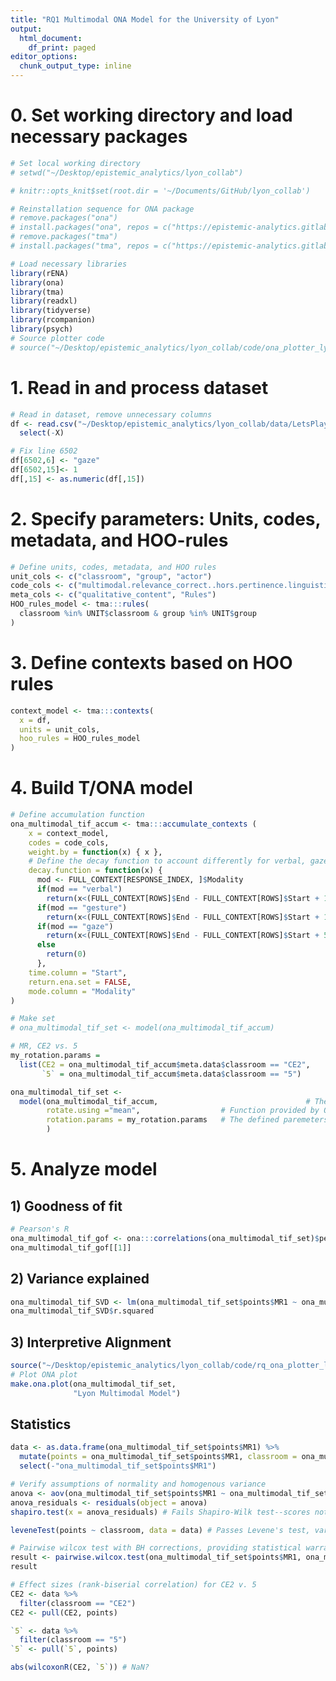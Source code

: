 ```yaml
---
title: "RQ1 Multimodal ONA Model for the University of Lyon"
output:
  html_document:
    df_print: paged
editor_options: 
  chunk_output_type: inline
---
```


# 0. Set working directory and load necessary packages 
```r
# Set local working directory
# setwd("~/Desktop/epistemic_analytics/lyon_collab")
```

```r
# knitr::opts_knit$set(root.dir = '~/Documents/GitHub/lyon_collab')
```

```r
# Reinstallation sequence for ONA package
# remove.packages("ona")
# install.packages("ona", repos = c("https://epistemic-analytics.gitlab.io/qe-packages/ona/cran/", "https://cran.rstudio.org"))
# remove.packages("tma")
# install.packages("tma", repos = c("https://epistemic-analytics.gitlab.io/qe-packages/tma/cran/", "https://cran.rstudio.org"))

# Load necessary libraries 
library(rENA)
library(ona) 
library(tma)
library(readxl)
library(tidyverse)
library(rcompanion)
library(psych)
# Source plotter code
# source("~/Desktop/epistemic_analytics/lyon_collab/code/ona_plotter_lyon.R")
```

# 1. Read in and process dataset
```r
# Read in dataset, remove unnecessary columns 
df <- read.csv("~/Desktop/epistemic_analytics/lyon_collab/data/LetsPlay_TMA_1stmodel.csv") %>%
  select(-X)

# Fix line 6502 
df[6502,6] <- "gaze"
df[6502,15]<- 1
df[,15] <- as.numeric(df[,15])
```

# 2. Specify parameters: Units, codes, metadata, and HOO-rules 
```r
# Define units, codes, metadata, and HOO rules
unit_cols <- c("classroom", "group", "actor")
code_cols <- c("multimodal.relevance_correct..hors.pertinence.linguistique.", "multimodal.relevance_correct.and.complete", "multimodal.relevance_correct.and.incomplete", "multimodal.relevance_incorrect","verbal.relevance_correct.and.complete",            "verbal.relevance_correct.and.incomplete", "verbal.relevance_incorrect", "Intercomprehension.checks_VIC.collective", "Intercomprehension.checks_VIC.individuelle")
meta_cols <- c("qualitative_content", "Rules")
HOO_rules_model <- tma:::rules( 
  classroom %in% UNIT$classroom & group %in% UNIT$group 
)
```

# 3. Define contexts based on HOO rules
```r
context_model <- tma:::contexts(
  x = df,
  units = unit_cols,
  hoo_rules = HOO_rules_model
)
```

# 4. Build T/ONA model
```r
# Define accumulation function
ona_multimodal_tif_accum <- tma:::accumulate_contexts (
    x = context_model,
    codes = code_cols,
    weight.by = function(x) { x },
    # Define the decay function to account differently for verbal, gaze, and gesture, arbitrary values selected
    decay.function = function(x) {
      mod <- FULL_CONTEXT[RESPONSE_INDEX, ]$Modality
      if(mod == "verbal")
        return(x<(FULL_CONTEXT[ROWS]$End - FULL_CONTEXT[ROWS]$Start + 15))*1
      if(mod == "gesture")
        return(x<(FULL_CONTEXT[ROWS]$End - FULL_CONTEXT[ROWS]$Start + 10))*1
      if(mod == "gaze")
        return(x<(FULL_CONTEXT[ROWS]$End - FULL_CONTEXT[ROWS]$Start + 5))*1
      else
        return(0)
      },
    time.column = "Start", 
    return.ena.set = FALSE,
    mode.column = "Modality"
) 

# Make set 
# ona_multimodal_tif_set <- model(ona_multimodal_tif_accum)

# MR, CE2 vs. 5
my_rotation.params = 
  list(CE2 = ona_multimodal_tif_accum$meta.data$classroom == "CE2",
       `5` = ona_multimodal_tif_accum$meta.data$classroom == "5")

ona_multimodal_tif_set <-
  model(ona_multimodal_tif_accum,                                 # The previously run accumulation above
        rotate.using ="mean",                  # Function provided by ONA
        rotation.params = my_rotation.params   # The defined paremeters for rotation
        )
```

# 5. Analyze model  
## 1) Goodness of fit
```r
# Pearson's R
ona_multimodal_tif_gof <- ona:::correlations(ona_multimodal_tif_set)$pearson
ona_multimodal_tif_gof[[1]]
```
## 2) Variance explained
```r
ona_multimodal_tif_SVD <- lm(ona_multimodal_tif_set$points$MR1 ~ ona_multimodal_tif_set$points$classroom) %>% summary()
ona_multimodal_tif_SVD$r.squared
```
## 3) Interpretive Alignment
```r
source("~/Desktop/epistemic_analytics/lyon_collab/code/rq_ona_plotter_lyon.R")
# Plot ONA plot
make.ona.plot(ona_multimodal_tif_set, 
              "Lyon Multimodal Model") 
```


## Statistics

```r
data <- as.data.frame(ona_multimodal_tif_set$points$MR1) %>% 
  mutate(points = ona_multimodal_tif_set$points$MR1, classroom = ona_multimodal_tif_set$points$classroom) %>%
  select(-"ona_multimodal_tif_set$points$MR1")

# Verify assumptions of normality and homogenous variance
anova <- aov(ona_multimodal_tif_set$points$MR1 ~ ona_multimodal_tif_set$points$classroom)
anova_residuals <- residuals(object = anova)
shapiro.test(x = anova_residuals) # Fails Shapiro-Wilk test--scores not normally distributed (significant p-value)

leveneTest(points ~ classroom, data = data) # Passes Levene's test, variance is homogenous 

# Pairwise wilcox test with BH corrections, providing statistical warrant for ONA-score observation
result <- pairwise.wilcox.test(ona_multimodal_tif_set$points$MR1, ona_multimodal_tif_set$points$classroom, p.adjust.method = "BH")
result

# Effect sizes (rank-biserial correlation) for CE2 v. 5
CE2 <- data %>%
  filter(classroom == "CE2")
CE2 <- pull(CE2, points)

`5` <- data %>%
  filter(classroom == "5")
`5` <- pull(`5`, points)

abs(wilcoxonR(CE2, `5`)) # NaN?

```

